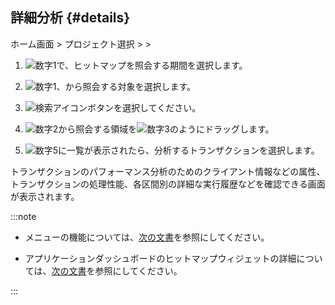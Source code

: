 ## 詳細分析 {#details}

ホーム画面 &gt; プロジェクト選択 &gt; <Cmdname sid="side_analysis" className="uitext" /> &gt; <Cmdname sid="side_hitmap" className="uitext" />

<ImgLang img='tx-hitmap.png' desc='ヒットマップ' />

1. ![数字1](/img/number-01.png)<Cmdname sid="time_selector" className="uitext" />で、ヒットマップを照会する期間を選択します。

2. ![数字1](/img/number-01.png)<Cmdname sid="option_type" className="uitext" />、<Cmdname sid="application" className="uitext" />から照会する対象を選択します。

3. ![検索アイコン](/img/ico-btn-search.png)ボタンを選択してください。

4. ![数字2](/img/number-02.png)<Cmdname sid="hitmap_transaction" className="uitext" />から照会する領域を![数字3](/img/number-03.png)のようにドラッグします。

5. ![数字5](/img/number-05.png)<Cmdname sid="trace_list" className="uitext" />に一覧が表示されたら、分析するトランザクションを選択します。

トランザクションのパフォーマンス分析のためのクライアント情報などの属性、トランザクションの処理性能、各区間別の詳細な実行履歴などを確認できる<Cmdname sid="TTL06527" className="uitext" />画面が表示されます。

:::note

- <Cmdname sid="side_hitmap" className="uitext" />メニューの機能については、[次の文書](trs-view#details)を参照にしてください。

- アプリケーションダッシュボードのヒットマップウィジェットの詳細については、[次の文書](dashboard-hitmap-trace)を参照にしてください。

:::
